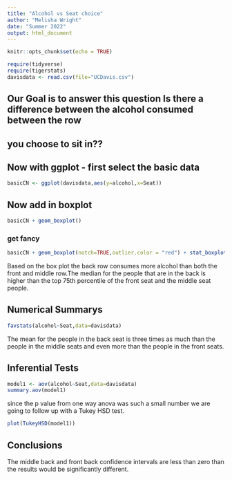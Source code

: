 ```yaml
---
title: "Alcohol vs Seat choice"
author: "Melisha Wright"
date: "Summer 2022"
output: html_document
---
```


```r
knitr::opts_chunk$set(echo = TRUE)
```

```r
require(tidyverse)
require(tigerstats)
davisdata <- read.csv(file="UCDavis.csv")
```
## Our Goal is to answer this question Is there a difference between the alcohol consumed between the row
## you choose to sit in??

## Now with ggplot - first select the basic data

```r
basicCN <- ggplot(davisdata,aes(y=alcohol,x=Seat))
```
## Now add in boxplot

```r
basicCN + geom_boxplot()
```
  
  
### get fancy  

```r
basicCN + geom_boxplot(notch=TRUE,outlier.color = "red") + stat_boxplot(geom ='errorbar') + labs(title="Fancy notch boxplot \n with 2 lines")
```

Based on the box plot the back row consumes more alcohol than both the front and middle row.The median for the people that are in the back is higher than the top 75th percentile of the front seat and the middle seat people.      

## Numerical Summarys 

```r
favstats(alcohol~Seat,data=davisdata)
```
The mean for the people in the back seat is three times as much than the people in the middle seats and even more than the people in the front seats.  

## Inferential Tests

```r
model1 <- aov(alcohol~Seat,data=davisdata)
summary.aov(model1)
```
since the p value from one way anova was such a small number we are going to follow up with a Tukey HSD test.
```r
plot(TukeyHSD(model1))
```

## Conclusions

The middle back and front back confidence intervals are less than zero than the results would be significantly different.  

